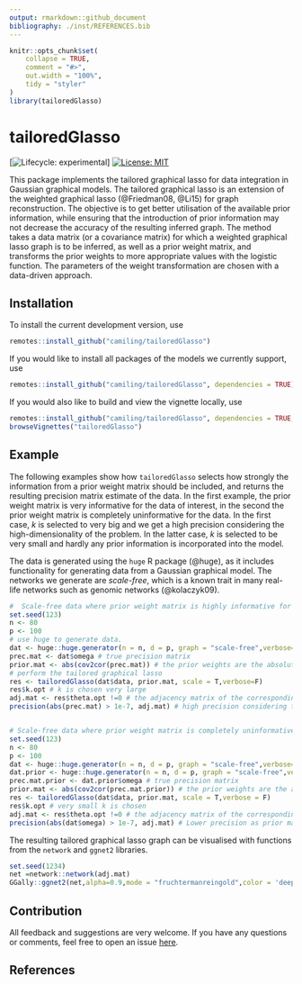 ```yaml
---
output: rmarkdown::github_document
bibliography: ./inst/REFERENCES.bib
---
```


<!-- README.md is generated from README.Rmd. Please edit that file -->

```r
knitr::opts_chunk$set(
    collapse = TRUE,
    comment = "#>",
    out.width = "100%",
    tidy = "styler"
)
library(tailoredGlasso)
```


# tailoredGlasso
 
<!-- badges: start -->
<!-- IF ON CRAN [![CRAN_Status_Badge](https://www.r-pkg.org/badges/version-last-release/shapr)]
[![CRAN_Downloads_Badge](https://cranlogs.r-pkg.org/badges/grand-total/shapr)]---->
<!--WHEN TESTING IS INCLUDED [![R build status](https://github.com/NorskRegnesentral/shapr/workflows/R-CMD-check/badge.svg)] --->
[![Lifecycle: experimental](https://img.shields.io/badge/lifecycle-experimental-orange.svg)]
[![License: MIT](https://img.shields.io/badge/License-MIT-yellow.svg)](https://opensource.org/licenses/MIT)
<!--PAPER HERE [![DOI](https://joss.theoj.org/papers/10.21105/joss.02027/status.svg)]---->
<!-- badges: end -->



This package implements the tailored graphical lasso for data integration in Gaussian graphical models. The tailored graphical lasso is an extension of the weighted graphical lasso (@Friedman08, @Li15) for graph reconstruction. The objective is to get better utilisation of the available prior information, while ensuring that the introduction of prior information may not decrease the accuracy of the resulting inferred graph. The method takes a data matrix (or a covariance matrix) for which a weighted graphical lasso graph is to be inferred, as well as a prior weight matrix, and transforms the prior weights to more appropriate values with the logistic function. The parameters of the weight transformation are chosen with a data-driven approach. 


## Installation

To install the current development version, use

```r
remotes::install_github("camiling/tailoredGlasso")
```

If you would like to install all packages of the models we currently support, use

```r
remotes::install_github("camiling/tailoredGlasso", dependencies = TRUE)
```


If you would also like to build and view the vignette locally, use 

```r
remotes::install_github("camiling/tailoredGlasso", dependencies = TRUE, build_vignettes = TRUE)
browseVignettes("tailoredGlasso")
```


## Example

The following examples show how `tailoredGlasso` selects how strongly the information from a prior weight matrix should be included, and returns the resulting precision matrix estimate of the data. In the first example, the prior weight matrix is very informative for the data of interest, in the second the prior weight matrix is completely uninformative for the data. In the first case, $k$ is selected to very big and we get a high precision considering the high-dimensionality of the problem. In the latter case, $k$ is selected to be very small and hardly any prior information is incorporated into the model. 

The data is generated using the `huge` R package (@huge), as it includes functionality for generating data from a Gaussian graphical model. The networks we generate are *scale-free*, which is a known trait in many real-life networks such as genomic networks (@kolaczyk09). 


```r
#  Scale-free data where prior weight matrix is highly informative for the data of interest.
set.seed(123)
n <- 80
p <- 100
# use huge to generate data. 
dat <- huge::huge.generator(n = n, d = p, graph = "scale-free",verbose=F)
prec.mat <- dat$omega # true precision matrix
prior.mat <- abs(cov2cor(prec.mat)) # the prior weights are the absolute values of the true partial correlations, thus very informative. 
# perform the tailored graphical lasso 
res <- tailoredGlasso(dat$data, prior.mat, scale = T,verbose=F)
res$k.opt # k is chosen very large
adj.mat <- res$theta.opt !=0 # the adjacency matrix of the corresponding graph 
precision(abs(prec.mat) > 1e-7, adj.mat) # high precision considering the high-dimensionality of the problem. 


# Scale-free data where prior weight matrix is completely uninformative for the data of interest.
set.seed(123)
n <- 80
p <- 100
dat <- huge::huge.generator(n = n, d = p, graph = "scale-free",verbose=F)
dat.prior <- huge::huge.generator(n = n, d = p, graph = "scale-free",verbose=F)
prec.mat.prior <- dat.prior$omega # true precision matrix
prior.mat <- abs(cov2cor(prec.mat.prior)) # the prior weights are the absolute values of completely unrelated partial correlations, thus completely uninformative. 
res <- tailoredGlasso(dat$data, prior.mat, scale = T,verbose = F)
res$k.opt # very small k is chosen
adj.mat <- res$theta.opt !=0 # the adjacency matrix of the corresponding graph 
precision(abs(dat$omega) > 1e-7, adj.mat) # Lower precision as prior matrix did not provide any additional information.
```

The resulting tailored graphical lasso graph can be visualised with functions from the `network` and `ggnet2` libraries. 

```r
set.seed(1234)
net =network::network(adj.mat)
GGally::ggnet2(net,alpha=0.9,mode = "fruchtermanreingold",color = 'deepskyblue2')
```


## Contribution

All feedback and suggestions are very welcome. If you have any questions or comments, feel
free to open an issue [here](https://github.com/Camiling/TailoredGlasso/issues). 



## References
